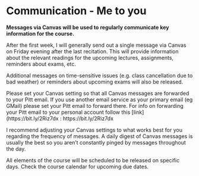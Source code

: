#  Communication - Me to you {#communication-me2u}

**Messages via Canvas will be used to regularly communicate key information for the course.**

After the first week, I will generally send out a single message via Canvas on Friday evening after the last recitation.  This will provide information about the relevant readings for the upcoming lectures, assignments, reminders about exams, etc.

Additional messages on time-sensitive issues (e.g. class cancellation due to bad weather) or reminders about upcoming exams will also be released.

Please set your Canvas setting so that all Canvas messages are forwarded to your Pitt email. If you use another email service as your primary email (eg GMail) please set your Pitt email to forward there. 
For info on forwarding your Pitt email to your personal account follow this [link](https://bit.ly/2Riz7dx : https://bit.ly/2Riz7dx 

I recommend adjusting your Canvas settings to what works best for you regarding the frequency of messages.  A daily digest of Canvas messages is usually the best so you aren't constantly pinged by messages throughout the day.

All elements of the course will be scheduled to be released on specific days.  Check the course calendar for upcoming due dates.